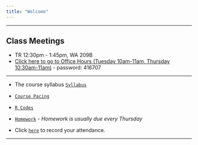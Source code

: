 ```yaml
---
title: "Welcome"
---
```


***

## **Class Meetings**

* TR 12:30pm - 1:45pm, WA 209B
* [Click here to go to Office Hours (Tuesday 10am-11am, Thursday 10:30am-11am)](
 https://appstate.zoom.us/j/98552357647?pwd=UUdIVXNTT2ZSNWpTQktkeW5ZSmsyZz09) - password: 416707
 
***

* The course syllabus  [`Syllabus`](STT4830F2020Syllabus.html) 

*  [`Course Pacing`](Assignments.html) 

* [`R Codes`](RcodesbyChapter.html)

* [`Homework`](Homework.html) - *Homework is usually due every Thursday*


* Click [`here`](https://forms.gle/8nnWUp1PznKmdS2P7) to record your attendance.

 <!--* [Flow Control](./Rmarkdown/FlowControl.html)-->

<!--* [The Bootstrap](./Rmarkdown/TheBootstrap.html)-->

***


